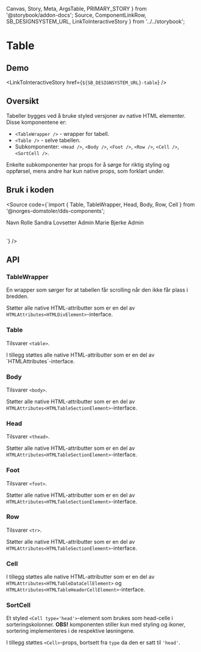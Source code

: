   Canvas,
  Story,
  Meta,
  ArgsTable,
  PRIMARY_STORY
} from '@storybook/addon-docs';
  Source,
  ComponentLinkRow,
  SB_DESIGNSYSTEM_URL,
  LinkToInteractiveStory
} from '../../storybook';

<Meta title="Design system/Table/API" component={Table} />

# Table

<ComponentLinkRow
  docsHref="https://design.domstol.no/987b33f71/p/559cc8-table/b/73973d"
  figmaHref="https://www.figma.com/file/ewqSDmkgqDQ5PyOsRp4V5b/?node-id=1347%3A0"
  githubHref="https://github.com/domstolene/designsystem/tree/master/components/src/components/Table"
/>

## Demo

<Canvas>
  <Story id="design-system-table--default" />
</Canvas>

<LinkToInteractiveStory href={`${SB_DESIGNSYSTEM_URL}-table`} />

## Oversikt

Tabeller bygges ved å bruke styled versjoner av native HTML elementer. Disse komponentene er:

- `<TableWrapper />` - wrapper for tabell.
- `<Table />` - selve tabellen.
- Subkomponenter: `<Head />`, `<Body />`, `<Foot />`, `<Row />`, `<Cell />`, `<SortCell />`.

Enkelte subkomponenter har props for å sørge for riktig styling og oppførsel, mens andre har kun native props, som forklart under.

## Bruk i koden

<Source
  code={`import { Table, TableWrapper, Head, Body, Row, Cell } from '@norges-domstoler/dds-components';

<TableWrapper>
  <Table>
    <Head>
      <Row type="head">
        <Cell type="head">Navn</Cell>
        <Cell type="head">Rolle</Cell>
      </Row>
    </Head>
    <Body>
      <Row>
        <Cell>Sandra Lovsetter</Cell>
        <Cell>Admin</Cell>
      </Row>
      <Row>
        <Cell>Marie Bjerke</Cell>
        <Cell>Admin</Cell>
      </Row>
    </Body>
  </Table>
</TableWrapper>
`} />

## API

### TableWrapper

En wrapper som sørger for at tabellen får scrolling når den ikke får plass i bredden.

Støtter alle native HTML-attributter som er en del av `HTMLAttributes<HTMLDivElement>`-interface.

### Table

Tilsvarer `<table>`.

<ArgsTable story={PRIMARY_STORY} />
I tillegg støttes alle native HTML-attributter som er en del av `HTMLAttributes<HTMLTableElement>`-interface.

### Body

Tilsvarer `<body>`.

Støtter alle native HTML-attributter som er en del av `HTMLAttributes<HTMLTableSectionElement>`-interface.

### Head

Tilsvarer `<thead>`.

Støtter alle native HTML-attributter som er en del av `HTMLAttributes<HTMLTableSectionElement>`-interface.

### Foot

Tilsvarer `<foot>`.

Støtter alle native HTML-attributter som er en del av `HTMLAttributes<HTMLTableSectionElement>`-interface.

### Row

Tilsvarer `<tr>`.

<ArgsTable of={Row} />

Støtter alle native HTML-attributter som er en del av `HTMLAttributes<HTMLTableSectionElement>`-interface.

### Cell

<ArgsTable of={Cell} />

I tillegg støttes alle native HTML-attributter som er en del av `HTMLAttributes<HTMLTableDataCellElement>` og `HTMLAttributes<HTMLTableHeaderCellElement>`-interface.

### SortCell

Et styled `<Cell type='head'>`-element som brukes som head-celle i sorteringskolonner. **OBS!** komponenten stiller kun med styling og ikoner, sortering implementeres i de respektive løsningene.

<ArgsTable of={SortCell} />

I tillegg støttes `<Cell>`-props, bortsett fra `type` da den er satt til `'head'`.
